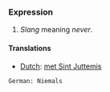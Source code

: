 === Expression ===

# ''Slang'' meaning ''never''.

====Translations====
*[[Dutch]]: [[met Sint Juttemis]]
 German: Niemals